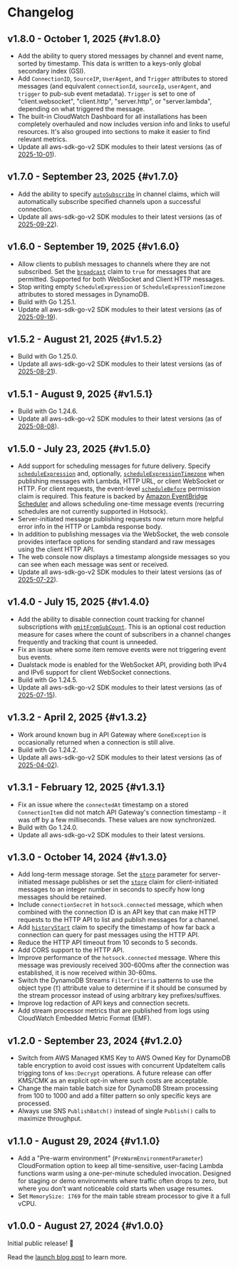 # Changelog

## v1.8.0 - October 1, 2025 {#v1.8.0}

- Add the ability to query stored messages by channel and event name, sorted by timestamp. This data is written to a keys-only global secondary index (GSI).
- Add `ConnectionID`, `SourceIP`, `UserAgent`, and `Trigger` attributes to stored messages (and equivalent `connectionId`, `sourceIp`, `userAgent`, and `trigger` to pub-sub event metadata). `Trigger` is set to one of "client.websocket", "client.http", "server.http", or "server.lambda", depending on what triggered the message.
- The built-in CloudWatch Dashboard for all installations has been completely overhauled and now includes version info and links to useful resources. It's also grouped into sections to make it easier to find relevant metrics.
- Update all aws-sdk-go-v2 SDK modules to their latest versions (as of [2025-10-01](https://github.com/aws/aws-sdk-go-v2/releases/tag/release-2025-10-01)).

## v1.7.0 - September 23, 2025 {#v1.7.0}

- Add the ability to specify [`autoSubscribe`](../connections/claims.mdx#channels.autoSubscribe) in channel claims, which will automatically subscribe specified channels upon a successful connection.
- Update all aws-sdk-go-v2 SDK modules to their latest versions (as of [2025-09-22](https://github.com/aws/aws-sdk-go-v2/releases/tag/release-2025-09-22)).

## v1.6.0 - September 19, 2025 {#v1.6.0}

- Allow clients to publish messages to channels where they are not subscribed. Set the [`broadcast`](../connections/claims.mdx#channels.messages.broadcast) claim to `true` for messages that are permitted. Supported for both WebSocket and Client HTTP messages.
- Stop writing empty `ScheduleExpression` or `ScheduleExpressionTimezone` attributes to stored messages in DynamoDB.
- Build with Go 1.25.1.
- Update all aws-sdk-go-v2 SDK modules to their latest versions (as of [2025-09-19](https://github.com/aws/aws-sdk-go-v2/releases/tag/release-2025-09-19)).

## v1.5.2 - August 21, 2025 {#v1.5.2}

- Build with Go 1.25.0.
- Update all aws-sdk-go-v2 SDK modules to their latest versions (as of [2025-08-21](https://github.com/aws/aws-sdk-go-v2/releases/tag/release-2025-08-21)).

## v1.5.1 - August 9, 2025 {#v1.5.1}

- Build with Go 1.24.6.
- Update all aws-sdk-go-v2 SDK modules to their latest versions (as of [2025-08-08](https://github.com/aws/aws-sdk-go-v2/releases/tag/release-2025-08-08)).

## v1.5.0 - July 23, 2025 {#v1.5.0}

- Add support for scheduling messages for future delivery. Specify [`scheduleExpression`](../server-api/publish-messages.mdx#message-format.scheduleExpression) and, optionally, [`scheduleExpressionTimezone`](../server-api/publish-messages.mdx#message-format.scheduleExpressionTimezone) when publishing messages with Lambda, HTTP URL, or client WebSocket or HTTP. For client requests, the event-level [`scheduleBefore`](../connections/claims.mdx#channels.messages.scheduleBefore) permission claim is required. This feature is backed by [Amazon EventBridge Scheduler](https://docs.aws.amazon.com/eventbridge/latest/userguide/using-eventbridge-scheduler.html) and allows scheduling one-time message events (recurring schedules are not currently supported in Hotsock).
- Server-initiated message publishing requests now return more helpful error info in the HTTP or Lambda response body.
- In addition to publishing messages via the WebSocket, the web console provides interface options for sending standard and raw messages using the client HTTP API.
- The web console now displays a timestamp alongside messages so you can see when each message was sent or received.
- Update all aws-sdk-go-v2 SDK modules to their latest versions (as of [2025-07-22](https://github.com/aws/aws-sdk-go-v2/releases/tag/release-2025-07-22)).

## v1.4.0 - July 15, 2025 {#v1.4.0}

- Add the ability to disable connection count tracking for channel subscriptions with [`omitFromSubCount`](../connections/claims.mdx#channels.omitFromSubCount). This is an optional cost reduction measure for cases where the count of subscribers in a channel changes frequently and tracking that count is unneeded.
- Fix an issue where some item remove events were not triggering event bus events.
- Dualstack mode is enabled for the WebSocket API, providing both IPv4 and IPv6 support for client WebSocket connections.
- Build with Go 1.24.5.
- Update all aws-sdk-go-v2 SDK modules to their latest versions (as of [2025-07-15](https://github.com/aws/aws-sdk-go-v2/releases/tag/release-2025-07-15)).

## v1.3.2 - April 2, 2025 {#v1.3.2}

- Work around known bug in API Gateway where `GoneException` is occasionally returned when a connection is still alive.
- Build with Go 1.24.2.
- Update all aws-sdk-go-v2 SDK modules to their latest versions (as of [2025-04-02](https://github.com/aws/aws-sdk-go-v2/releases/tag/release-2025-04-02)).

## v1.3.1 - February 12, 2025 {#v1.3.1}

- Fix an issue where the `connectedAt` timestamp on a stored `ConnectionItem` did not match API Gateway's connection timestamp - it was off by a few milliseconds. These values are now synchronized.
- Build with Go 1.24.0.
- Update all aws-sdk-go-v2 SDK modules to their latest versions.

## v1.3.0 - October 14, 2024 {#v1.3.0}

- Add long-term message storage. Set the [`store`](../server-api/publish-messages.mdx#message-format.store) parameter for server-initiated message publishes or set the [`store`](../connections/claims.mdx#channels.messages.store) claim for client-initiated messages to an integer number in seconds to specify how long messages should be retained.
- Include `connectionSecret` in `hotsock.connected` message, which when combined with the connection ID is an API key that can make HTTP requests to the HTTP API to list and publish messages for a channel.
- Add [`historyStart`](../connections/claims.mdx#channels.historyStart) claim to specify the timestamp of how far back a connection can query for past messages using the HTTP API.
- Reduce the HTTP API timeout from 10 seconds to 5 seconds.
- Add CORS support to the HTTP API.
- Improve performance of the `hotsock.connected` message. Where this message was previously received 300-600ms after the connection was established, it is now received within 30-60ms.
- Switch the DynamoDB Streams `FilterCriteria` patterns to use the object type (`T`) attribute value to determine if it should be consumed by the stream processor instead of using arbitrary key prefixes/suffixes.
- Improve log redaction of API keys and connection secrets.
- Add stream processor metrics that are published from logs using CloudWatch Embedded Metric Format (EMF).

## v1.2.0 - September 23, 2024 {#v1.2.0}

- Switch from AWS Managed KMS Key to AWS Owned Key for DynamoDB table encryption to avoid cost issues with concurrent UpdateItem calls trigging tons of `kms:Decrypt` operations. A future release can offer KMS/CMK as an explicit opt-in where such costs are acceptable.
- Change the main table batch size for DynamoDB Stream processing from 100 to 1000 and add a filter pattern so only specific keys are processed.
- Always use SNS `PublishBatch()` instead of single `Publish()` calls to maximize throughput.

## v1.1.0 - August 29, 2024 {#v1.1.0}

- Add a "Pre-warm environment" (`PreWarmEnvironmentParameter`) CloudFormation option to keep all time-sensitive, user-facing Lambda functions warm using a one-per-minute scheduled invocation. Designed for staging or demo environments where traffic often drops to zero, but where you don't want noticeable cold starts when usage resumes.
- Set `MemorySize: 1769` for the main table stream processor to give it a full vCPU.

## v1.0.0 - August 27, 2024 {#v1.0.0}

Initial public release! 🎉

Read the [launch blog post](/blog/hotsock-v1.0/) to learn more.
